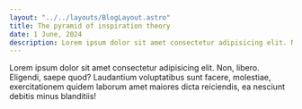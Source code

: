 ```yaml
---
layout: "../../layouts/BlogLayout.astro"
title: The pyramid of inspiration theory
date: 1 June, 2024
description: Lorem ipsum dolor sit amet consectetur adipisicing elit. Non, libero. Eligendi.
---
```

Lorem ipsum dolor sit amet consectetur adipisicing elit. Non, libero. Eligendi, saepe quod? Laudantium voluptatibus sunt facere, molestiae, exercitationem quidem laborum amet maiores dicta reiciendis, ea nesciunt debitis minus blanditiis!